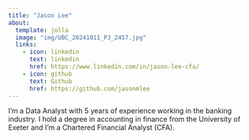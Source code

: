 ```yaml
---
title: "Jason Lee"
about:
  template: jolla
  image: "img/UBC_20241011_PJ_2457.jpg"
  links:
    - icon: linkedin
      text: linkedin
      href: https://www.linkedin.com/in/jason-lee-cfa/
    - icon: github
      text: Github
      href: https://github.com/jasonmlee
---
```


I'm a Data Analyst with 5 years of experience working in the banking industry. I hold a degree in accounting in finance from the University of Exeter and I'm a Chartered Financial Analyst (CFA).